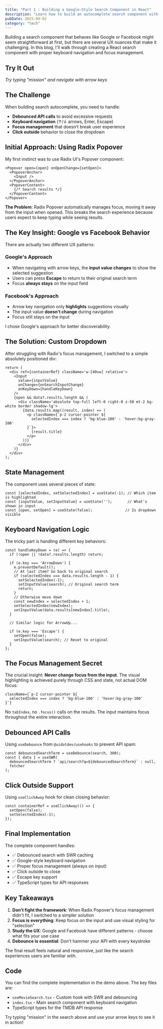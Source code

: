 ```yaml
---
title: "Part 1 : Building a Google-Style Search Component in React"
description: "Learn how to build an autocomplete search component with keyboard navigation, debounced API calls, and proper focus management"
pubDate: 2025-09-02
category: "tech"
---
```



Building a search component that behaves like Google or Facebook might seem straightforward at first, but there are several UX nuances that make it challenging. In this blog, I'll walk through creating a React search component with proper keyboard navigation and focus management.

## Try It Out

<Search client:load />

*Try typing "mission" and navigate with arrow keys*

## The Challenge

When building search autocomplete, you need to handle:

- **Debounced API calls** to avoid excessive requests
- **Keyboard navigation** (↑/↓ arrows, Enter, Escape)
- **Focus management** that doesn't break user experience
- **Click outside** behavior to close the dropdown

## Initial Approach: Using Radix Popover

My first instinct was to use Radix UI's Popover component:

```tsx
<Popover open={open} onOpenChange={setOpen}>
  <PopoverAnchor>
    <Input />
  </PopoverAnchor>
  <PopoverContent>
    {/* Search results */}
  </PopoverContent>
</Popover>
```

**The Problem**: Radix Popover automatically manages focus, moving it away from the input when opened. This breaks the search experience because users expect to keep typing while seeing results.

## The Key Insight: Google vs Facebook Behavior

There are actually two different UX patterns:

### Google's Approach
- When navigating with arrow keys, the **input value changes** to show the selected suggestion
- Users can press **Escape** to return to their original search term
- Focus **always stays** on the input field

### Facebook's Approach  
- Arrow key navigation only **highlights** suggestions visually
- The input value **doesn't change** during navigation
- Focus still stays on the input

I chose Google's approach for better discoverability.

## The Solution: Custom Dropdown

After struggling with Radix's focus management, I switched to a simple absolutely positioned div:

```tsx
return (
  <div ref={containerRef} className='w-[40vw] relative'>
    <Input 
      value={inputValue} 
      onChange={onSearchInputChange} 
      onKeyDown={handleKeyDown} 
    />
    {open && data?.results.length && (
      <div className='absolute top-full left-0 right-0 z-50 mt-2 bg-white border shadow-lg'>
        {data.results.map((result, index) => (
          <p className={`p-2 cursor-pointer ${
            selectedIndex === index ? 'bg-blue-100' : 'hover:bg-gray-100'
          }`}>
            {result.title}
          </p>
        ))}
      </div>
    )}
  </div>
);
```

## State Management

The component uses several pieces of state:

```tsx
const [selectedIndex, setSelectedIndex] = useState(-1); // Which item is highlighted
const [inputValue, setInputValue] = useState('');       // What's shown in input
const [open, setOpen] = useState(false);               // Is dropdown visible
```

## Keyboard Navigation Logic

The tricky part is handling different key behaviors:

```tsx
const handleKeyDown = (e) => {
  if (!open || !data?.results.length) return;
  
  if (e.key === 'ArrowDown') {
    e.preventDefault();
    // At last item? Go back to original search
    if (selectedIndex === data.results.length - 1) {
      setSelectedIndex(-1);
      setInputValue(search); // Original search term
      return;
    }
    // Otherwise move down
    const newIndex = selectedIndex + 1;
    setSelectedIndex(newIndex);
    setInputValue(data.results[newIndex].title);
  }
  
  // Similar logic for ArrowUp...
  
  if (e.key === 'Escape') {
    setOpen(false);
    setInputValue(search); // Reset to original
  }
};
```

## The Focus Management Secret

The crucial insight: **Never change focus from the input**. The visual highlighting is achieved purely through CSS and state, not actual DOM focus:

```tsx
className={`p-2 cursor-pointer ${
  selectedIndex === index ? 'bg-blue-100' : 'hover:bg-gray-100'
}`}
```

No `tabIndex`, no `.focus()` calls on the results. The input maintains focus throughout the entire interaction.

## Debounced API Calls

Using `useDebounce` from `@uidotdev/usehooks` to prevent API spam:

```tsx
const debouncedSearchTerm = useDebounce(search, 300);
const { data } = useSWR(
  debouncedSearchTerm ? `api/search?q=${debouncedSearchTerm}` : null,
  fetcher
);
```

## Click Outside Support

Using `useClickAway` hook for clean closing behavior:

```tsx
const containerRef = useClickAway(() => {
  setOpen(false);
  setSelectedIndex(-1);
});
```

## Final Implementation

The complete component handles:

- ✅ Debounced search with SWR caching
- ✅ Google-style keyboard navigation  
- ✅ Proper focus management (always on input)
- ✅ Click outside to close
- ✅ Escape key support
- ✅ TypeScript types for API responses

## Key Takeaways

1. **Don't fight the framework**: When Radix Popover's focus management didn't fit, I switched to a simpler solution
2. **Focus is everything**: Keep focus on the input and use visual styling for "selection"
3. **Study the UX**: Google and Facebook have different patterns - choose what fits your use case
4. **Debounce is essential**: Don't hammer your API with every keystroke

The final result feels natural and responsive, just like the search experiences users are familiar with.

## Code

You can find the complete implementation in the demo above. The key files are:

- `useMovieSearch.tsx` - Custom hook with SWR and debouncing
- `index.tsx` - Main search component with keyboard navigation
- TypeScript types for the TMDB API response

Try typing "mission" in the search above and use your arrow keys to see it in action!